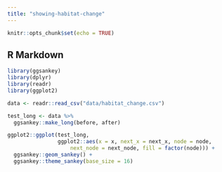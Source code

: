 ```yaml
---
title: "showing-habitat-change"
---
```


```r
knitr::opts_chunk$set(echo = TRUE)
```

## R Markdown

```r
library(ggsankey)
library(dplyr)
library(readr)
library(ggplot2)

data <- readr::read_csv("data/habitat_change.csv")

test_long <- data %>% 
  ggsankey::make_long(before, after)

ggplot2::ggplot(test_long, 
                ggplot2::aes(x = x, next_x = next_x, node = node, 
                    next_node = next_node, fill = factor(node))) +
  ggsankey::geom_sankey() +
  ggsankey::theme_sankey(base_size = 16) 
```

